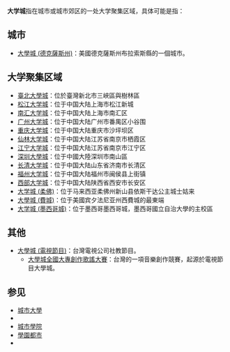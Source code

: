 '''大学城'''指在城市或城市郊区的一处大学聚集区域，具体可能是指：

== 城市 ==
*[[大學城_(德克薩斯州)|大學城 (德克薩斯州)]]：美國德克薩斯州布拉索斯縣的一個城市。

== 大学聚集区域 ==
*[[臺北大學城|臺北大學城]]：位於臺灣新北市三峽區與樹林區
*[[松江大学城|松江大学城]]：位于中国大陆上海市松江新城
*[[南汇大学城|南汇大学城]]：位于中国大陆上海市南汇区
*[[广州大学城|广州大学城]]：位于中国大陆广州市番禺区小谷围
*[[重庆大学城|重庆大学城]]：位于中国大陆重庆市沙坪坝区
*[[仙林大学城|仙林大学城]]：位于中国大陆江苏省南京市栖霞区
*[[江宁大学城|江宁大学城]]：位于中国大陆江苏省南京市江宁区
*[[深圳大學城|深圳大學城]]：位于中國大陸深圳市南山區
*[[长清大学城|长清大学城]]：位于中国大陆山东省济南市长清区
*[[福州大学城|福州大学城]]：位于中国大陆福州市闽侯县上街镇
*[[西部大学城|西部大学城]]：位于中国大陆陕西省西安市长安区
*[[大学城_(柔佛)|大学城 (柔佛)]]：位于马来西亚柔佛州新山县依斯干达公主城士姑来
*[[大學城_(費城)|大學城 (費城)]]：位于美國宾夕法尼亚州西費城的最東端
*[[大学城_(墨西哥城)|大学城 (墨西哥城)]]：位于墨西哥墨西哥城，墨西哥國立自治大學的主校區

== 其他 ==
*[[大學城_(電視節目)|大學城 (電視節目)]]：台灣電視公司社教節目。
**[[大學城全國大專創作歌謠大賽|大學城全國大專創作歌謠大賽]]：台灣的一項音樂創作競賽，起源於電視節目大學城。

== 参见 ==
*[[城市大學|城市大學]]
*{{le|大学镇|College town}}
*[[城市學院|城市學院]]
*[[學園都市|學園都市]]
*{{le|都市大学|Metropolitan University}}

{{disambig|D大|Cat=三字消歧义}}